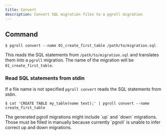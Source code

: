 ```yaml
---
title: Convert
description: Convert SQL migration files to a pgroll migration
---
```


## Command

```
$ pgroll convert --name 01_create_first_table /path/to/migration.sql
```

This reads the SQL statements from `/path/to/migration.sql` and translates them into a `pgroll` migration. The name of the migration will be `01_create_first_table`.

### Read SQL statements from stdin

If a file name is not specified `pgroll convert` reads the SQL statements from stdin.

```
$ cat 'CREATE TABLE my_table(name text);' | pgroll convert --name create_first_table
```

<Warning>
The generated pgroll migrations might include `up` and `down` migrations. Those must be filled in manually because currently `pgroll` is unable to infer correct up and down migrations.
</Warning>
